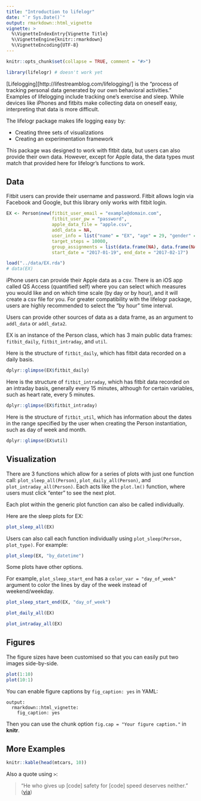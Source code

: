 ```yaml
---
title: "Introduction to lifelogr"
date: "`r Sys.Date()`"
output: rmarkdown::html_vignette
vignette: >
  %\VignetteIndexEntry{Vignette Title}
  %\VignetteEngine{knitr::rmarkdown}
  %\VignetteEncoding{UTF-8}
---
```


```r
knitr::opts_chunk$set(collapse = TRUE, comment = "#>")
```

```r
library(lifelogr) # doesn't work yet
```


[Lifelogging][http://lifestreamblog.com/lifelogging/] is the "process of 
tracking personal data generated by our own behavioral activities."  Examples of
lifelogging include tracking one's exercise and sleep.  While devices like 
iPhones and fitbits make collecting data on oneself easy, interpreting that data
is more difficult.

The lifelogr package makes life logging easy by:

- Creating three sets of visualizations
- Creating an experimentation framework

This package was designed to work with fitbit data, but users can also
provide their own data.  However, except for Apple data, the data types must
match that provided here for lifelogr's functions to work.

## Data

Fitbit users can provide their username and password.  Fitbit allows login via
Facebook and Google, but this library only works with fitbit login.
```r
EX <- Person$new(fitbit_user_email = "example@domain.com", 
                 fitbit_user_pw = "password",
                 apple_data_file = "apple.csv",
                 addl_data = NA,
                 user_info = list("name" = "EX", "age" = 29, "gender" = "male"),
                 target_steps = 10000,
                 group_assignments = list(data.frame(NA), data.frame(NA)),
                 start_date = "2017-01-19", end_date = "2017-02-17")
```

```r
load("../data/EX.rda")
# data(EX)
```


iPhone users can provide their Apple data as a csv.  There is an iOS app called 
QS Access (quantified self) where you can select which measures you would like
and on which time scale (by day or by hour), and it will create a csv file for
you.  For greater compatibility with the lifelogr package, users are highly 
recommended to select the "by hour" time interval.

Users can provide other sources of data as a data frame, as an argument to 
`addl_data` or `addl_data2`.

EX is an instance of the Person class, which has 3 main public data frames:
`fitbit_daily`, `fitbit_intraday`, and `util`.

Here is the structure of `fitbit_daily`, which has fitbit data recorded on a
daily basis.
```r
dplyr::glimpse(EX$fitbit_daily)
```

Here is the structure of `fitbit_intraday`, which has fitbit data recorded on an
intraday basis, generally every 15 minutes, although for certain variables, such
as heart rate, every 5 minutes.
```r
dplyr::glimpse(EX$fitbit_intraday)
```


Here is the structure of `fitbit_util`, which has information about the dates
in the range specified by the user when creating the Person instantiation, such
as day of week and month.
```r
dplyr::glimpse(EX$util)
```

## Visualization

There are 3 functions which allow for a series of plots with just one function
call: `plot_sleep_all(Person)`, `plot_daily_all(Person)`, and 
`plot_intraday_all(Person)`.  Each acts like the `plot.lm()` function, where
users must click "enter" to see the next plot.

Each plot within the generic plot function can also be called individually.

Here are the sleep plots for EX:
```r
plot_sleep_all(EX)
```

Users can also call each function individually using 
`plot_sleep(Person, plot_type)`.
For example:
```r
plot_sleep(EX, "by_datetime")
```


Some plots have other options.

For example, `plot_sleep_start_end` has a `color_var = "day_of_week"` argument 
to color the lines by day of the week instead of weekend/weekday.
```r
plot_sleep_start_end(EX, "day_of_week")
```


```r
plot_daily_all(EX)
```


```r
plot_intraday_all(EX)
```

## Figures

The figure sizes have been customised so that you can easily put two images side-by-side. 

```r
plot(1:10)
plot(10:1)
```

You can enable figure captions by `fig_caption: yes` in YAML:

    output:
      rmarkdown::html_vignette:
        fig_caption: yes

Then you can use the chunk option `fig.cap = "Your figure caption."` in **knitr**.

## More Examples

```r
knitr::kable(head(mtcars, 10))
```

Also a quote using `>`:

> "He who gives up [code] safety for [code] speed deserves neither."
([via](https://twitter.com/hadleywickham/status/504368538874703872))
